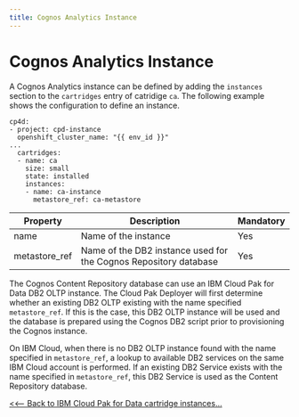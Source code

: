 ```yaml
---
title: Cognos Analytics Instance
---
```


# Cognos Analytics Instance

A Cognos Analytics instance can be defined by adding the `instances` section to the `cartridges` entry of catridige `ca`. The following example shows the configuration to define an instance.

```
cp4d:
- project: cpd-instance
  openshift_cluster_name: "{{ env_id }}"
...
  cartridges:
  - name: ca
    size: small
    state: installed
    instances:
    - name: ca-instance
      metastore_ref: ca-metastore
```


| Property | Description | Mandatory | 
| -------- | ----------- | ---------- | 
| name | Name of the instance | Yes |
| metastore_ref | Name of the DB2 instance used for the Cognos Repository database | Yes |


The Cognos Content Repository database can use an IBM Cloud Pak for Data DB2 OLTP instance. The Cloud Pak Deployer will first determine whether an existing DB2 OLTP existing with the name specified `metastore_ref`. If this is the case, this DB2 OLTP instance will be used and the database is prepared using the Cognos DB2 script prior to provisioning the Cognos instance.

On IBM Cloud, when there is no DB2 OLTP instance found with the name specified in `metastore_ref`, a lookup to available DB2 services on the same IBM Cloud account is performed. If an existing DB2 Service exists with the name specified in `metastore_ref`, this DB2 Service is used as the Content Repository database. 

[<<-- Back to IBM Cloud Pak for Data cartridge instances...](/cpd-design/components/cp4d-instances)